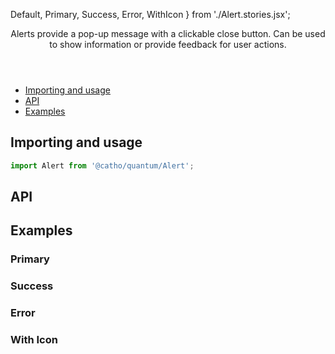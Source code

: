 


  Default,
  Primary,
  Success,
  Error,
  WithIcon
} from './Alert.stories.jsx';

<Meta title="Alert" component={Alert}  />

<Header title="Alert">
  Alerts provide a pop-up message with a clickable close button. Can be used to show information or provide feedback for user actions.
</Header>

- [Importing and usage](#importing)
- [API](#api)
- [Examples](#examples)

## <a id="importing"></a>Importing and usage

```js
import Alert from '@catho/quantum/Alert';
```

<Canvas>
  <Story of={Default} />
</Canvas>

## <a id="api"></a>API

<ArgsTable of={Alert} />

## <a id="examples"></a>Examples

### Primary

<Canvas>
  <Story of={Primary} />
</Canvas>

### Success

<Canvas>
  <Story of={Success} />
</Canvas>

### Error

<Canvas>
  <Story of={Error} />
</Canvas>

### With Icon

<Canvas>
  <Story of={WithIcon} />
</Canvas>